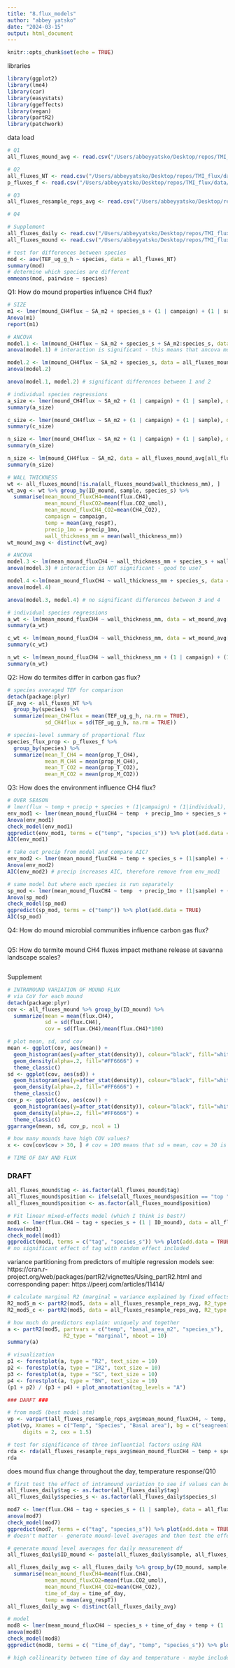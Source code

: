 ```yaml
---
title: "8.flux_models"
author: "abbey yatsko"
date: "2024-03-15"
output: html_document
---
```


```r
knitr::opts_chunk$set(echo = TRUE)
```

libraries
```r
library(ggplot2)
library(lme4)
library(car)
library(easystats)
library(ggeffects)
library(vegan)
library(partR2)
library(patchwork)
```

data load 
```r
# Q1 
all_fluxes_mound_avg <- read.csv("/Users/abbeyyatsko/Desktop/repos/TMI_flux/data/finalfluxes/all_fluxes_mound_avg.csv")

# Q2 
all_fluxes_NT <- read.csv("/Users/abbeyyatsko/Desktop/repos/TMI_flux/data/finalfluxes/all_fluxes_NT.csv")
p_fluxes_f <- read.csv("/Users/abbeyyatsko/Desktop/repos/TMI_flux/data/finalfluxes/p_fluxes_f.csv")

# Q3 
all_fluxes_resample_reps_avg <- read.csv("/Users/abbeyyatsko/Desktop/repos/TMI_flux/data/finalfluxes/all_fluxes_resample_reps_avg.csv")

# Q4 

# Supplement
all_fluxes_daily <- read.csv("/Users/abbeyyatsko/Desktop/repos/TMI_flux/data/finalfluxes/all_daily_fluxes.csv")
all_fluxes_mound <- read.csv("/Users/abbeyyatsko/Desktop/repos/TMI_flux/data/finalfluxes/all_fluxes_mound.csv")

```


```r
# test for differences between species 
mod <- aov(TEF_ug_g_h ~ species, data = all_fluxes_NT)
summary(mod)
# determine which species are different
emmeans(mod, pairwise ~ species)
```


Q1: How do mound properties influence CH4 flux? 
```r
# SIZE
m1 <- lmer(mound_CH4flux ~ SA_m2 + species_s + (1 | campaign) + (1 | sample), data = all_fluxes_mound_avg)
Anova(m1)
report(m1)

# ANCOVA 
model.1 <- lm(mound_CH4flux ~ SA_m2 + species_s + SA_m2:species_s, data = all_fluxes_mound_avg)
anova(model.1) # interaction is significant - this means that ancova model isnt appropriate?

model.2 <- lm(mound_CH4flux ~ SA_m2 + species_s, data = all_fluxes_mound_avg)
anova(model.2)

anova(model.1, model.2) # significant differences between 1 and 2 

# individual species regressions 
a_size <- lmer(mound_CH4flux ~ SA_m2 + (1 | campaign) + (1 | sample), data = all_fluxes_mound_avg[all_fluxes_mound_avg$species_s == "A. laurensis",])
summary(a_size)

c_size <- lmer(mound_CH4flux ~ SA_m2 + (1 | campaign) + (1 | sample), data = all_fluxes_mound_avg[all_fluxes_mound_avg$species_s == "C. acinaciformis",])
summary(c_size)

n_size <- lmer(mound_CH4flux ~ SA_m2 + (1 | campaign) + (1 | sample), data = all_fluxes_mound_avg[all_fluxes_mound_avg$species_s == "N. magnus",])
summary(n_size)

n_size <- lm(mound_CH4flux ~ SA_m2, data = all_fluxes_mound_avg[all_fluxes_mound_avg$species_s == "N. magnus",])
summary(n_size)

# WALL THICKNESS
wt <- all_fluxes_mound[!is.na(all_fluxes_mound$wall_thickness_mm), ]
wt_avg <- wt %>% group_by(ID_mound, sample, species_s) %>% 
  summarise(mean_mound_fluxCH4=mean(flux.CH4),
            mean_mound_fluxCO2=mean(flux.CO2_umol), 
            mean_mound_fluxCH4_CO2=mean(CH4_CO2), 
            campaign = campaign, 
            temp = mean(avg_respT), 
            precip_1mo = precip_1mo, 
            wall_thickness_mm = mean(wall_thickness_mm))
wt_mound_avg <- distinct(wt_avg)

# ANCOVA
model.3 <- lm(mean_mound_fluxCH4 ~ wall_thickness_mm + species_s + wall_thickness_mm:species_s, data = wt_mound_avg)
anova(model.3) # interaction is NOT significant - good to use? 

model.4 <-lm(mean_mound_fluxCH4 ~ wall_thickness_mm + species_s, data = wt_mound_avg)
anova(model.4)

anova(model.3, model.4) # no significant differences between 3 and 4

# individual species regressions 
a_wt <- lm(mean_mound_fluxCH4 ~ wall_thickness_mm, data = wt_mound_avg[wt_mound_avg$species_s == "A. laurensis",])
summary(a_wt)

c_wt <- lm(mean_mound_fluxCH4 ~ wall_thickness_mm, data = wt_mound_avg[wt_mound_avg$species_s == "C. acinaciformis",])
summary(c_wt)

n_wt <- lm(mean_mound_fluxCH4 ~ wall_thickness_mm + (1 | campaign) + (1 | sample), data = wt_mound_avg[wt_mound_avg$species_s == "N. magnus",])
summary(n_wt)
```

Q2: How do termites differ in carbon gas flux? 
```r
# species averaged TEF for comparison 
detach(package:plyr)
EF_avg <- all_fluxes_NT %>%
  group_by(species) %>%
  summarize(mean_CH4flux = mean(TEF_ug_g_h, na.rm = TRUE),
            sd_CH4flux = sd(TEF_ug_g_h, na.rm = TRUE))

# species-level summary of proportional flux
species_flux_prop <- p_fluxes_f %>%
  group_by(species) %>%
  summarize(mean_T_CH4 = mean(prop_T_CH4), 
            mean_M_CH4 = mean(prop_M_CH4),
            mean_T_CO2 = mean(prop_T_CO2), 
            mean_M_CO2 = mean(prop_M_CO2))
```

Q3: How does the environment influence CH4 flux? 
```r
# OVER SEASON 
# lmer(flux ~ temp + precip + species + (1|campaign) + (1|individual), data = )
env_mod1 <- lmer(mean_mound_fluxCH4 ~ temp  + precip_1mo + species_s + (1|sample) + (1|campaign), data = all_fluxes_resample_reps_avg)
Anova(env_mod1)
check_model(env_mod1)
ggpredict(env_mod1, terms = c("temp", "species_s")) %>% plot(add.data = TRUE)
AIC(env_mod1)

# take out precip from model and compare AIC? 
env_mod2 <- lmer(mean_mound_fluxCH4 ~ temp + species_s + (1|sample) + (1|campaign), data = all_fluxes_resample_reps_avg)
Anova(env_mod2)
AIC(env_mod2) # precip increases AIC, therefore remove from env_mod1

# same model but where each species is run separately
sp_mod <- lmer(mean_mound_fluxCH4 ~ temp  + precip_1mo + (1|sample) + (1|campaign), data = all_fluxes_resample_reps_avg[all_fluxes_resample_reps_avg$species_s == "N. magnus",])
Anova(sp_mod)
check_model(sp_mod)
ggpredict(sp_mod, terms = c("temp")) %>% plot(add.data = TRUE)
AIC(sp_mod)
```

Q4: How do mound microbial communities influence carbon gas flux? 
```r

```

Q5: How do termite mound CH4 fluxes impact methane release at savanna landscape scales?
```r

```

Supplement
```r
# INTRAMOUND VARIATION OF MOUND FLUX
# via CoV for each mound
detach(package:plyr)
cov <- all_fluxes_mound %>% group_by(ID_mound) %>% 
  summarize(mean = mean(flux.CH4), 
            sd = sd(flux.CH4),
            cov = sd(flux.CH4)/mean(flux.CH4)*100)

# plot mean, sd, and cov
mean <- ggplot(cov, aes(mean)) +
  geom_histogram(aes(y=after_stat(density)), colour="black", fill="white")+
  geom_density(alpha=.2, fill="#FF6666") +
  theme_classic()
sd <- ggplot(cov, aes(sd)) +
  geom_histogram(aes(y=after_stat(density)), colour="black", fill="white")+
  geom_density(alpha=.2, fill="#FF6666") +
  theme_classic()
cov_p <- ggplot(cov, aes(cov)) +
  geom_histogram(aes(y=after_stat(density)), colour="black", fill="white")+
  geom_density(alpha=.2, fill="#FF6666") +
  theme_classic()
ggarrange(mean, sd, cov_p, ncol = 1)

# how many mounds have high COV values?
x <- cov[cov$cov > 30, ] # cov = 100 means that sd = mean, cov = 30 is considered high

# TIME OF DAY AND FLUX
```



### DRAFT ###

```r
all_fluxes_mound$tag <- as.factor(all_fluxes_mound$tag) 
all_fluxes_mound$position <- ifelse(all_fluxes_mound$position == "top ", "top", all_fluxes_mound$position)
all_fluxes_mound$position <- as.factor(all_fluxes_mound$position) 

# Fit linear mixed-effects model (which I think is best?)
mod1 <- lmer(flux.CH4 ~ tag + species_s + (1 | ID_mound), data = all_fluxes_mound)
Anova(mod1)
check_model(mod1)
ggpredict(mod1, terms = c("tag", "species_s")) %>% plot(add.data = TRUE)
# no significant effect of tag with random effect included


```

variance partitioning from predictors of multiple regression models
see: https://cran.r-project.org/web/packages/partR2/vignettes/Using_partR2.html
and corresponding paper: https://peerj.com/articles/11414/
```r
# calculate marginal R2 (marginal = variance explained by fixed effects only. set R2_type to "conditional" for fixed+random)
R2_mod5_m <- partR2(mod5, data = all_fluxes_resample_reps_avg, R2_type = "marginal", nboot = 10)
R2_mod5_c <- partR2(mod5, data = all_fluxes_resample_reps_avg, R2_type = "conditional", nboot = 10)

# how much do predictors explain: uniquely and together
a <- partR2(mod5, partvars = c("temp", "basal_area_m2", "species_s"), 
                  R2_type = "marginal", nboot = 10)
summary(a)

# visualization 
p1 <- forestplot(a, type = "R2", text_size = 10)
p2 <- forestplot(a, type = "IR2", text_size = 10)
p3 <- forestplot(a, type = "SC", text_size = 10)
p4 <- forestplot(a, type = "BW", text_size = 10)
(p1 + p2) / (p3 + p4) + plot_annotation(tag_levels = "A")

### DARFT ###

# from mod5 (best model atm)
vp <- varpart(all_fluxes_resample_reps_avg$mean_mound_fluxCH4, ~ temp, ~ species_s, ~ basal_area_m2, data = all_fluxes_resample_reps_avg)
plot(vp, Xnames = c("Temp", "Species", "Basal area"), bg = c("seagreen3", "mediumpurple", "yellow"), alpha = 80, 
     digits = 2, cex = 1.5)

# test for significance of three influential factors using RDA
rda <- rda(all_fluxes_resample_reps_avg$mean_mound_fluxCH4 ~ temp + species_s + basal_area_m2, data = all_fluxes_resample_reps_avg)
rda

```

does mound flux change throughout the day, temperature response/Q10 
```r
# first test the effect of intramound variation to see if values can be averaged
all_fluxes_daily$tag <- as.factor(all_fluxes_daily$tag)
all_fluxes_daily$species_s <- as.factor(all_fluxes_daily$species_s)

mod7 <- lmer(flux.CH4 ~ tag + species_s + (1 | sample), data = all_fluxes_daily)
anova(mod7)
check_model(mod7)
ggpredict(mod7, terms = c("tag", "species_s")) %>% plot(add.data = TRUE)
# doesn't matter - generate mound-level averages and then test the effect of time of day 

# generate mound level averages for daily measurement df
all_fluxes_daily$ID_mound <- paste(all_fluxes_daily$sample, all_fluxes_daily$time_of_day, sep = "-")

all_fluxes_daily_avg <- all_fluxes_daily %>% group_by(ID_mound, sample, species_s) %>% 
  summarise(mean_mound_fluxCH4=mean(flux.CH4),
            mean_mound_fluxCO2=mean(flux.CO2_umol), 
            mean_mound_fluxCH4_CO2=mean(CH4_CO2), 
            time_of_day = time_of_day, 
            temp = mean(avg_respT))
all_fluxes_daily_avg <- distinct(all_fluxes_daily_avg)

# model 
mod8 <- lmer(mean_mound_fluxCH4 ~ species_s + time_of_day + temp + (1 | sample), data = all_fluxes_daily_avg)
anova(mod8)
check_model(mod8)
ggpredict(mod8, terms = c( "time_of_day", "temp", "species_s")) %>% plot(add.data = TRUE)

# high collinearity between time of day and temperature - maybe include interaction? 
```
